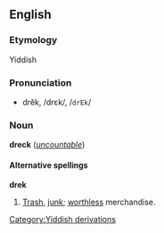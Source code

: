 ==English==
===Etymology===
Yiddish

===Pronunciation===
*drĕk, /drɛk/, /<tt>drEk</tt>/

===Noun===
'''dreck''' (''[[uncountable]]'')

====Alternative spellings====
'''drek'''

#[[Trash]], [[junk]]; [[worthless]] merchandise.
[[Category:Yiddish derivations]]